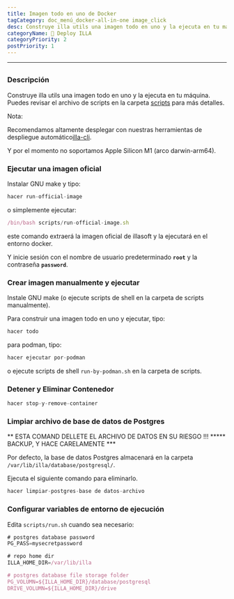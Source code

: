 ```yaml
---
title: Imagen todo en uno de Docker
tagCategory: doc_menú_docker-all-in-one image_click
desc: Construye illa utils una imagen todo en uno y la ejecuta en tu máquina.
categoryName: 👷 Deploy ILLA
categoryPriority: 2
postPriority: 1
---
```


* * *

## <Heading hidden>Imagen todo en uno de Docker</Heading>

### Descripción

Construye illa utils una imagen todo en uno y la ejecuta en tu máquina. Puedes revisar el archivo de scripts en la carpeta [scripts](https://github.com/illacloud/deploy-illa-manually/blob/main/docker/scripts) para más detalles.

Nota:

Recomendamos altamente desplegar con nuestras herramientas de despliegue automático[illa-cli](https://github.com/illacloud/illa).

Y por el momento no soportamos Apple Silicon M1 (arco darwin-arm64).

### Ejecutar una imagen oficial

Instalar GNU make y tipo:

```jsx
hacer run-official-image
```

o simplemente ejecutar:

```jsx
/bin/bash scripts/run-official-image.sh
```

este comando extraerá la imagen oficial de illasoft y la ejecutará en el entorno docker.

Y inicie sesión con el nombre de usuario predeterminado **`root`** y la contraseña **`password`**.

### Crear imagen manualmente y ejecutar

Instale GNU make (o ejecute scripts de shell en la carpeta de scripts manualmente).

Para construir una imagen todo en uno y ejecutar, tipo:

```jsx
hacer todo
```

para podman, tipo:

```jsx
hacer ejecutar por-podman
```

o ejecute scripts de shell `run-by-podman.sh` en la carpeta de scripts.

### Detener y Eliminar Contenedor

```jsx
hacer stop-y-remove-container
```

### Limpiar archivo de base de datos de Postgres

** ESTA COMAND DELLETE EL ARCHIVO DE DATOS EN SU RIESGO !!! \*\*\*** BACKUP, Y HACE CARELAMENTE \*\*\*

Por defecto, la base de datos Postgres almacenará en la carpeta `/var/lib/illa/database/postgresql/`.

Ejecuta el siguiente comando para eliminarlo.

```jsx
hacer limpiar-postgres-base de datos-archivo
```

### Configurar variables de entorno de ejecución

Edita `scripts/run.sh` cuando sea necesario:

```jsx
# postgres database password
PG_PASS=mysecretpassword

# repo home dir
ILLA_HOME_DIR=/var/lib/illa

# postgres database file storage folder
PG_VOLUMN=${ILLA_HOME_DIR}/database/postgresql
DRIVE_VOLUMN=${ILLA_HOME_DIR}/drive
```
